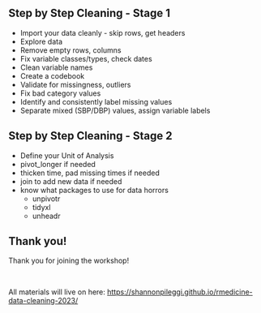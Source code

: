 ## Step by Step Cleaning - Stage 1

- Import your data cleanly - skip rows, get headers
- Explore data
- Remove empty rows, columns
- Fix variable classes/types, check dates
- Clean variable names 
- Create a codebook
- Validate for missingness, outliers
- Fix bad category values
- Identify and consistently label missing values
- Separate mixed (SBP/DBP) values, assign variable labels

## Step by Step Cleaning - Stage 2

- Define your Unit of Analysis
- pivot_longer if needed
- thicken time, pad missing times if needed
- join to add new data if needed
- know what packages to use for data horrors
  - unpivotr
  - tidyxl
  - unheadr


## Thank you!

Thank you for joining the workshop!

<br>

All materials will live on here: [https://shannonpileggi.github.io/rmedicine-data-cleaning-2023/](https://shannonpileggi.github.io/rmedicine-data-cleaning-2023/)

